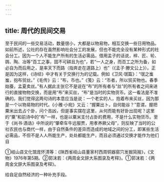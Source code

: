 ```yaml
---
---
---
```

title: 周代的民间交易
---



至于民间的一些交易活动，数量很小，大都是以物易物，相互交换一些日用物品。如前所述，公社的存在虽然影响社会分工的发展，但也不能完全没有某种形式的社会分工。因为一个人不能生产所有的生活必需品，借用孟子的话说，梓、匠、轮、舆、陶、冶等“百工之事，固不可耕且为也”，若“一人之身，而百工之所为备，如必自为而后用之，是率天下而路（指奔走在道路上）也”（《孟子·滕文公上》）。正是因为这样，《诗经》中才有关于交换行为的记载。例如《卫风·氓篇》：“氓之蚩蚩，抱布贸丝。”《毛传》云：“布，币也。”《笺》云：“币者，所以贸买物也。春季始蚕，孟夏卖丝。”有人据此主张它不是说在“布”的所有者与“丝”的所有者之间来进行的直接物物交换，而是用“布”来买丝，“布”是当时的实物货币。这一看法是不准确的。我们觉得这两句诗的本意应当是说：一个老实的人，抱着布来买丝，因为那是一个以物易物的时代。《小雅·小宛》又云：“握粟出卜，自何能谷？”意谓，握把粟米出去占个卦，问个吉凶，但是事实摆在这里，从何而能有好卦出现呢？这里的“粟”和前诗中的“布”一样，也是以粟米支付占卦的费用，不是什么实物货币。至于《尚书·酒诰》中所说的“肇牵车牛远服贾，用孝养厥父母”，则反映了当时的公社农民也与商代一样，由于自然条件的差异而造成的地域之间的分工，即某些生活必需品，不但不是人人所能生产，处处都能生产，而且必须通过交换才能作为他们自

①岐山县文化馆庞怀清等：《陕西省岐山县董家村西周铜器窑穴发掘简报》，《文物》1976年第5期。②郭沫若：《两周金文辞大系图录及考释》。①郭沫若：《两周金文辞大系图录及考释》。

给自足自然经济的一种补充手段。